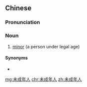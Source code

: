==Chinese==
{{zh-forms|type=31}}

===Pronunciation===
{{zh-pron
|m=wèichéngniánrén
|c=mei6 sing4 nin4 jan4
|cat=n
}}

===Noun===
{{zh-noun}}

# [[minor]] (a person under legal age)

====Synonyms====
* {{zh-l|未成年者}}

[[mg:未成年人]]
[[chr:未成年人]]
[[zh:未成年人]]